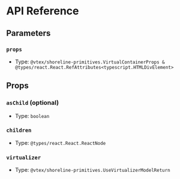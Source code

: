 # API Reference

## Parameters

### `props`

- Type: `@vtex/shoreline-primitives.VirtualContainerProps & @types/react.React.RefAttributes<typescript.HTMLDivElement>`

## Props

### `asChild` (optional)

- Type: `boolean`

### `children`

- Type: `@types/react.React.ReactNode`

### `virtualizer`

- Type: `@vtex/shoreline-primitives.UseVirtualizerModelReturn`
